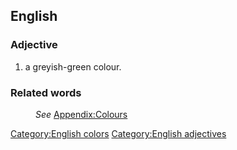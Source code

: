 ==English==
[[Category:English colors]]

===Adjective===
[[Category:English adjectives]]
#a greyish-green colour.

===Related words===
:''See'' [[Wiktionary_Appendix:Colours|Appendix:Colours]]